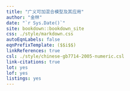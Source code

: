 ```yaml
--- 
title: "广义可加混合模型及其应用"
author: "金林"
date: "`r Sys.Date()`"
site: bookdown::bookdown_site
css: ./style/markdown.css
autoEqnLabels: false
eqnPrefixTemplate: ($$i$$)
linkReferences: true
csl: ./style/chinese-gb7714-2005-numeric.csl
link-citations: true
lot: yes
lof: yes
listings: yes
---
```

